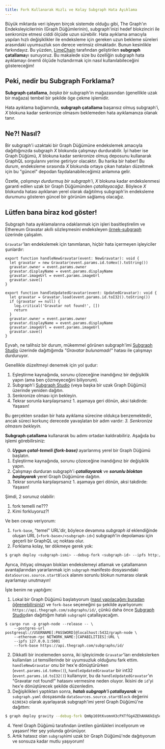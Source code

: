 ```yaml
---
title: Fork Kullanarak Hızlı ve Kolay Subgraph Hata Ayıklama
---
```


Büyük miktarda veri işleyen birçok sistemde olduğu gibi, The Graph'ın Endeksleyicilerinin (Graph Düğümlerinin), subgraph'inizi hedef blokzinciri ile senkronize etmesi ciddi ölçüde uzun sürebilir. Hata ayıklama amacıyla yapılan hızlı değişiklikler ile endeksleme için gereken uzun bekleme süreleri arasındaki uyumsuzluk son derece verimsiz olmaktadır. Bunun kesinlikle farkındayız. Bu yüzden, [LimeChain](https://limechain.tech/) tarafından geliştirilen **subgraph çatallama**yı sunuyoruz. Bu makalede size bu özelliğin subgraph hata ayıklamayı önemli ölçüde hızlandırmak için nasıl kullanılabileceğini göstereceğim!

## Peki, nedir bu Subgraph Forklama?

**Subgraph çatallama**, _başka bir_ subgraph'in mağazasından (genellikle uzak bir mağaza) tembel bir şekilde öge çekme işlemidir.

Hata ayıklama bağlamında, **subgraph çatallama** başarısız olmuş subgraph'i, _X_ blokuna kadar senkronize olmasını beklemeden hata ayıklamanıza olanak tanır.

## Ne?! Nasıl?

Bir subgraph'i uzaktaki bir Graph Düğümüne endekslemek amacıyla dağıttığınızda subgraph _X_ blokunda çalışmayı durdurabilir. İyi haber ise Graph Düğümü, _X_ blokuna kadar senkronize olmuş deposunu kullanarak GraphQL sorgularını yerine getiriyor olacaktır. Bu harika bir haber! Bu durum, endeksleme sırasında _X_ blokunda ortaya çıkan hataları düzeltmek için bu "güncel" depodan faydalanabileceğimiz anlamına gelir.

Özetle, _çalışmayı durdurmuş bir subgraph'i_, _X_ blokuna kadar endekslenmesi garanti edilen uzak bir Graph Düğümünden _çatallayacağız_. Böylece _X_ blokunda hatası ayıklanan yerel olarak dağıtılmış subgraph'in endeksleme durumunu gösteren güncel bir görünüm sağlamış olacağız.

## Lütfen bana biraz kod göster!

Subgraph hata ayıklamalarına odaklanmak için işleri basitleştirelim ve Ethereum Gravatar akıllı sözleşmesini endeksleyen [örnek-subgraph](https://github.com/graphprotocol/graph-tooling/tree/main/examples/ethereum-gravatar) üzerinde çalışalım.

`Gravatar`'ları endekslemek için tanımlanan, hiçbir hata içermeyen işleyiciler şunlardır:

```tsx
export function handleNewGravatar(event: NewGravatar): void {
  let gravatar = new Gravatar(event.params.id.toHex().toString())
  gravatar.owner = event.params.owner
  gravatar.displayName = event.params.displayName
  gravatar.imageUrl = event.params.imageUrl
  gravatar.save()
}

export function handleUpdatedGravatar(event: UpdatedGravatar): void {
  let gravatar = Gravatar.load(event.params.id.toI32().toString())
  if (gravatar == null) {
    log.critical('Gravatar not found!', [])
    return
  }
  gravatar.owner = event.params.owner
  gravatar.displayName = event.params.displayName
  gravatar.imageUrl = event.params.imageUrl
  gravatar.save()
}
```

Eyvah, ne talihsiz bir durum, mükemmel görünen subgraph'imi [Subgraph Studio](https://thegraph.com/studio/) üzerinde dağıttığımda _"Gravatar bulunamadı!"_ hatası ile çalışmayı durduruyor.

Genellikle düzeltmeyi denemek için yol şudur:

1. Eşleştirme kaynağında, sorunu çözeceğine inandığınız bir değişiklik yapın (ama ben çözmeyeceğini biliyorum).
2. Subgraph'i [Subgraph Studio](https://thegraph.com/studio/) (veya başka bir uzak Graph Düğümü) üzerinde yeniden dağıtın.
3. Senkronize olması için bekleyin.
4. Tekrar sorunla karşılaşırsanız 1. aşamaya geri dönün, aksi takdirde: Yaşasın!

Bu gerçekten sıradan bir hata ayıklama sürecine oldukça benzemektedir, ancak süreci korkunç derecede yavaşlatan bir adım vardır: _3. Senkronize olmasını bekleyin._

**Subgraph çatallama** kullanarak bu adımı ortadan kaldırabiliriz. Aşağıda bu işlemi görebilirsiniz:

0. **_Uygun çatal-temeli (fork-base)_** ayarlanmış yerel bir Graph Düğümü başlatın.
1. Eşleştirme kaynağında, sorunu çözeceğine inandığınız bir değişiklik yapın.
2. Çalışmayı durduran subgraph'i **_çatallayarak_** ve **_sorunlu bloktan başlayarak_** yerel Graph Düğümüne dağıtın.
3. Tekrar sorunla karşılaşırsanız 1. aşamaya geri dönün, aksi takdirde: Yaşasın!

Şimdi, 2 sorunuz olabilir:

1. fork temelli ne???
2. Kimi forkluyoruz?!

Ve ben cevap veriyorum:

1. `fork-base`, "temel" URL'dir, böylece devamına _subgraph id_ eklendiğinde oluşan URL (`<fork-base>/<subgraph-id>`) subgraph'in depolaması için geçerli bir GraphQL uç noktası olur.
2. Forklama kolay, ter dökmeye gerek yok:

```bash
$ graph deploy <subgraph-ismi> --debug-fork <subgraph-id> --ipfs http://localhost:5001 --node http://localhost:8020
```

Ayrıca, ihtiyaç olmayan blokları endekslemeyi atlamak ve çatallamanın avantajlarından yararlanmak için `subgraph` manifesto dosyasındaki `dataSources.source.startBlock` alanını sorunlu blokun numarası olarak ayarlamayı unutmayın!

İşte benim ne yaptığım:

1. Lokal bir Graph Düğümü başlatıyorum ([nasıl yapılacağını buradan öğrenebilirsiniz](https://github.com/graphprotocol/graph-node#running-a-local-graph-node)) ve `fork-base` seçeneğini şu şekilde ayarlıyorum: `https://api.thegraph.com/subgraphs/id/`, çünkü daha önce [Subgraph Studio](https://thegraph.com/studio/)dan dağıttığım hatalı `subgraph`i çatallayacağım.

```
$ cargo run -p graph-node --release -- \
    --postgres-url postgresql://USERNAME[:PASSWORD]@localhost:5432/graph-node \
    --ethereum-rpc NETWORK_NAME:[CAPABILITIES]:URL \
    --ipfs 127.0.0.1:5001
    --fork-base https://api.thegraph.com/subgraphs/id/
```

2. Dikkatli bir incelemeden sonra, iki işleyicimde `Gravatar`'ları endekslerken kullanılan `id` temsillerinde bir uyumsuzluk olduğunu fark ettim. `handleNewGravatar` onu bir hex'e dönüştürürken (`event.params.id.toHex()`), `handleUpdatedGravatar` bir int32 (`event.params.id.toI32()`) kullanıyor, bu da `handleUpdatedGravatar`'ın "Gravatar not found!" hatasını vermesine neden oluyor. İkisini de `id`'yi hex'e dönüştürecek şekilde düzenledim.
3. Değişiklikleri yaptıktan sonra, **_hatalı subgraph'i çatallayarak_** ve `subgraph.yaml` dosyasında `dataSources.source.startBlock` değerini `6190343` olarak ayarlayarak subgraph'imi yerel Graph Düğümü'ne dağıttım:

```bash
$ graph deploy gravity --debug-fork QmNp169tKvomnH3cPXTfGg4ZEhAHA6kEq5oy1XDqAxqHmW --ipfs http://localhost:5001 --node http://localhost:8020
```

4. Yerel Graph Düğümü tarafından üretilen günlükleri inceliyorum ve yaşasın! Her şey yolunda görünüyor.
5. Artık hatasız olan `subgraph`imi uzak bir Graph Düğümü'nde dağıtıyorum ve sonsuza kadar mutlu yaşıyorum!
